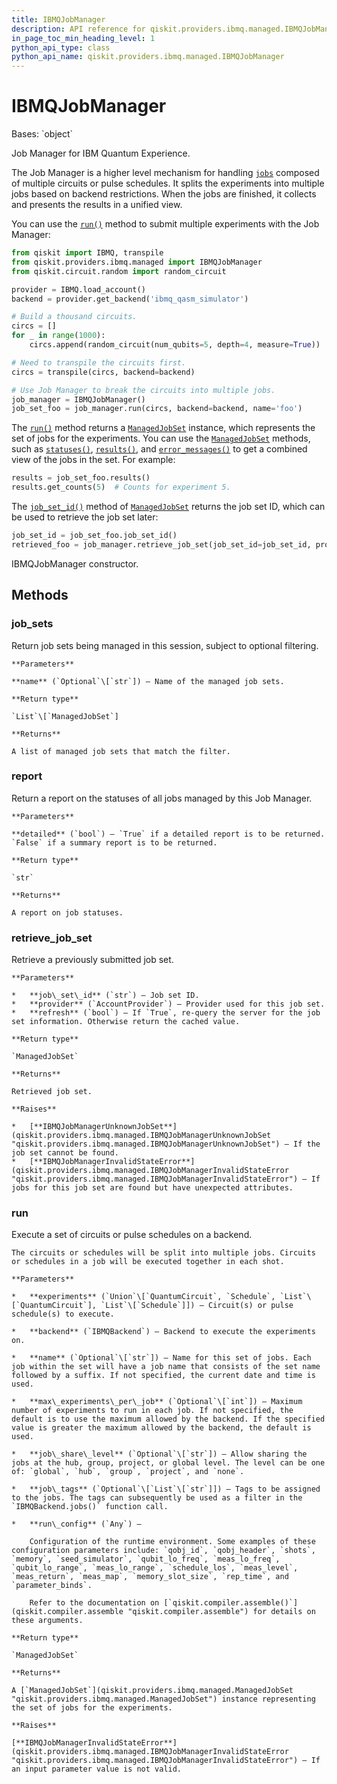 ```yaml
---
title: IBMQJobManager
description: API reference for qiskit.providers.ibmq.managed.IBMQJobManager
in_page_toc_min_heading_level: 1
python_api_type: class
python_api_name: qiskit.providers.ibmq.managed.IBMQJobManager
---
```


# IBMQJobManager

<Class id="qiskit.providers.ibmq.managed.IBMQJobManager" isDedicatedPage={true} github="https://github.com/qiskit/qiskit-ibmq-provider/tree/stable/0.16/qiskit/providers/ibmq/managed/ibmqjobmanager.py" signature="IBMQJobManager" modifiers="class">
  Bases: `object`

  Job Manager for IBM Quantum Experience.

  The Job Manager is a higher level mechanism for handling [`jobs`](qiskit.providers.ibmq.job.IBMQJob "qiskit.providers.ibmq.job.IBMQJob") composed of multiple circuits or pulse schedules. It splits the experiments into multiple jobs based on backend restrictions. When the jobs are finished, it collects and presents the results in a unified view.

  You can use the [`run()`](qiskit.providers.ibmq.managed.IBMQJobManager#run "qiskit.providers.ibmq.managed.IBMQJobManager.run") method to submit multiple experiments with the Job Manager:

  ```python
  from qiskit import IBMQ, transpile
  from qiskit.providers.ibmq.managed import IBMQJobManager
  from qiskit.circuit.random import random_circuit

  provider = IBMQ.load_account()
  backend = provider.get_backend('ibmq_qasm_simulator')

  # Build a thousand circuits.
  circs = []
  for _ in range(1000):
      circs.append(random_circuit(num_qubits=5, depth=4, measure=True))

  # Need to transpile the circuits first.
  circs = transpile(circs, backend=backend)

  # Use Job Manager to break the circuits into multiple jobs.
  job_manager = IBMQJobManager()
  job_set_foo = job_manager.run(circs, backend=backend, name='foo')
  ```

  The [`run()`](qiskit.providers.ibmq.managed.IBMQJobManager#run "qiskit.providers.ibmq.managed.IBMQJobManager.run") method returns a [`ManagedJobSet`](qiskit.providers.ibmq.managed.ManagedJobSet "qiskit.providers.ibmq.managed.ManagedJobSet") instance, which represents the set of jobs for the experiments. You can use the [`ManagedJobSet`](qiskit.providers.ibmq.managed.ManagedJobSet "qiskit.providers.ibmq.managed.ManagedJobSet") methods, such as [`statuses()`](qiskit.providers.ibmq.managed.ManagedJobSet#statuses "qiskit.providers.ibmq.managed.ManagedJobSet.statuses"), [`results()`](qiskit.providers.ibmq.managed.ManagedJobSet#results "qiskit.providers.ibmq.managed.ManagedJobSet.results"), and [`error_messages()`](qiskit.providers.ibmq.managed.ManagedJobSet#error_messages "qiskit.providers.ibmq.managed.ManagedJobSet.error_messages") to get a combined view of the jobs in the set. For example:

  ```python
  results = job_set_foo.results()
  results.get_counts(5)  # Counts for experiment 5.
  ```

  The [`job_set_id()`](qiskit.providers.ibmq.managed.ManagedJobSet#job_set_id "qiskit.providers.ibmq.managed.ManagedJobSet.job_set_id") method of [`ManagedJobSet`](qiskit.providers.ibmq.managed.ManagedJobSet "qiskit.providers.ibmq.managed.ManagedJobSet") returns the job set ID, which can be used to retrieve the job set later:

  ```python
  job_set_id = job_set_foo.job_set_id()
  retrieved_foo = job_manager.retrieve_job_set(job_set_id=job_set_id, provider=provider)
  ```

  IBMQJobManager constructor.

  ## Methods

  ### job\_sets

  <Function id="qiskit.providers.ibmq.managed.IBMQJobManager.job_sets" signature="IBMQJobManager.job_sets(name=None)">
    Return job sets being managed in this session, subject to optional filtering.

    **Parameters**

    **name** (`Optional`\[`str`]) – Name of the managed job sets.

    **Return type**

    `List`\[`ManagedJobSet`]

    **Returns**

    A list of managed job sets that match the filter.
  </Function>

  ### report

  <Function id="qiskit.providers.ibmq.managed.IBMQJobManager.report" signature="IBMQJobManager.report(detailed=True)">
    Return a report on the statuses of all jobs managed by this Job Manager.

    **Parameters**

    **detailed** (`bool`) – `True` if a detailed report is to be returned. `False` if a summary report is to be returned.

    **Return type**

    `str`

    **Returns**

    A report on job statuses.
  </Function>

  ### retrieve\_job\_set

  <Function id="qiskit.providers.ibmq.managed.IBMQJobManager.retrieve_job_set" signature="IBMQJobManager.retrieve_job_set(job_set_id, provider, refresh=False)">
    Retrieve a previously submitted job set.

    **Parameters**

    *   **job\_set\_id** (`str`) – Job set ID.
    *   **provider** (`AccountProvider`) – Provider used for this job set.
    *   **refresh** (`bool`) – If `True`, re-query the server for the job set information. Otherwise return the cached value.

    **Return type**

    `ManagedJobSet`

    **Returns**

    Retrieved job set.

    **Raises**

    *   [**IBMQJobManagerUnknownJobSet**](qiskit.providers.ibmq.managed.IBMQJobManagerUnknownJobSet "qiskit.providers.ibmq.managed.IBMQJobManagerUnknownJobSet") – If the job set cannot be found.
    *   [**IBMQJobManagerInvalidStateError**](qiskit.providers.ibmq.managed.IBMQJobManagerInvalidStateError "qiskit.providers.ibmq.managed.IBMQJobManagerInvalidStateError") – If jobs for this job set are found but have unexpected attributes.
  </Function>

  ### run

  <Function id="qiskit.providers.ibmq.managed.IBMQJobManager.run" signature="IBMQJobManager.run(experiments, backend, name=None, max_experiments_per_job=None, job_share_level=None, job_tags=None, **run_config)">
    Execute a set of circuits or pulse schedules on a backend.

    The circuits or schedules will be split into multiple jobs. Circuits or schedules in a job will be executed together in each shot.

    **Parameters**

    *   **experiments** (`Union`\[`QuantumCircuit`, `Schedule`, `List`\[`QuantumCircuit`], `List`\[`Schedule`]]) – Circuit(s) or pulse schedule(s) to execute.

    *   **backend** (`IBMQBackend`) – Backend to execute the experiments on.

    *   **name** (`Optional`\[`str`]) – Name for this set of jobs. Each job within the set will have a job name that consists of the set name followed by a suffix. If not specified, the current date and time is used.

    *   **max\_experiments\_per\_job** (`Optional`\[`int`]) – Maximum number of experiments to run in each job. If not specified, the default is to use the maximum allowed by the backend. If the specified value is greater the maximum allowed by the backend, the default is used.

    *   **job\_share\_level** (`Optional`\[`str`]) – Allow sharing the jobs at the hub, group, project, or global level. The level can be one of: `global`, `hub`, `group`, `project`, and `none`.

    *   **job\_tags** (`Optional`\[`List`\[`str`]]) – Tags to be assigned to the jobs. The tags can subsequently be used as a filter in the `IBMQBackend.jobs()` function call.

    *   **run\_config** (`Any`) –

        Configuration of the runtime environment. Some examples of these configuration parameters include: `qobj_id`, `qobj_header`, `shots`, `memory`, `seed_simulator`, `qubit_lo_freq`, `meas_lo_freq`, `qubit_lo_range`, `meas_lo_range`, `schedule_los`, `meas_level`, `meas_return`, `meas_map`, `memory_slot_size`, `rep_time`, and `parameter_binds`.

        Refer to the documentation on [`qiskit.compiler.assemble()`](qiskit.compiler.assemble "qiskit.compiler.assemble") for details on these arguments.

    **Return type**

    `ManagedJobSet`

    **Returns**

    A [`ManagedJobSet`](qiskit.providers.ibmq.managed.ManagedJobSet "qiskit.providers.ibmq.managed.ManagedJobSet") instance representing the set of jobs for the experiments.

    **Raises**

    [**IBMQJobManagerInvalidStateError**](qiskit.providers.ibmq.managed.IBMQJobManagerInvalidStateError "qiskit.providers.ibmq.managed.IBMQJobManagerInvalidStateError") – If an input parameter value is not valid.
  </Function>
</Class>

